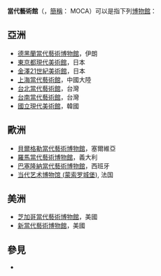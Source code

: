 {{wiktionary|當代藝術}}
'''當代藝術館'''（{{lang-en|Museum of Contemporary Art}}，[[簡稱|簡稱]]： MOCA）可以是指下列[[博物館|博物館]]：

{{TOC right}}

== 亞洲 ==
* [[德黑蘭當代藝術博物館|德黑蘭當代藝術博物館]]，伊朗
* [[東京都現代美術館|東京都現代美術館]]，日本
* [[金澤21世紀美術館|金澤21世紀美術館]]，日本
* [[上海當代藝術館|上海當代藝術館]]，中國大陸
* [[台北當代藝術館|台北當代藝術館]]，台灣
* [[台南市立美術館|台南當代藝術館]]，台灣
* [[國立現代美術館|國立現代美術館]]，韓國

== 歐洲 ==
* [[貝爾格勒當代藝術博物館|貝爾格勒當代藝術博物館]]，塞爾維亞
* [[羅馬當代藝術博物館|羅馬當代藝術博物館]]，義大利
* [[巴塞隆納當代藝術博物館|巴塞隆納當代藝術博物館]]，西班牙
* [[当代艺术博物馆_(蒙索罗城堡)|当代艺术博物馆 (蒙索罗城堡)]], 法国

== 美洲 ==
* [[芝加哥當代藝術博物館|芝加哥當代藝術博物館]]，美國
* [[新當代藝術博物館|新當代藝術博物館]]，美國

== 參見 ==
* {{link-en|當代藝術館名單|List of contemporary art museums}}

{{消歧义|M|Cat=五字消歧义}}
